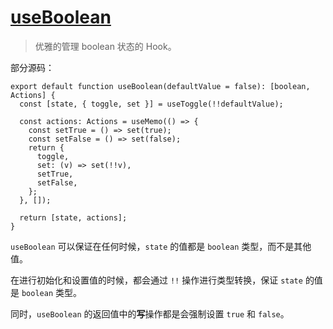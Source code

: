 # [useBoolean](https://ahooks.js.org/zh-CN/hooks/use-boolean)

> 优雅的管理 boolean 状态的 Hook。

部分源码：

```tsx
export default function useBoolean(defaultValue = false): [boolean, Actions] {
  const [state, { toggle, set }] = useToggle(!!defaultValue);

  const actions: Actions = useMemo(() => {
    const setTrue = () => set(true);
    const setFalse = () => set(false);
    return {
      toggle,
      set: (v) => set(!!v),
      setTrue,
      setFalse,
    };
  }, []);

  return [state, actions];
}
```

`useBoolean` 可以保证在任何时候，`state` 的值都是 `boolean` 类型，而不是其他值。

在进行初始化和设置值的时候，都会通过 `!!` 操作进行类型转换，保证 `state` 的值是 `boolean` 类型。

同时，`useBoolean` 的返回值中的**写**操作都是会强制设置 `true` 和 `false`。